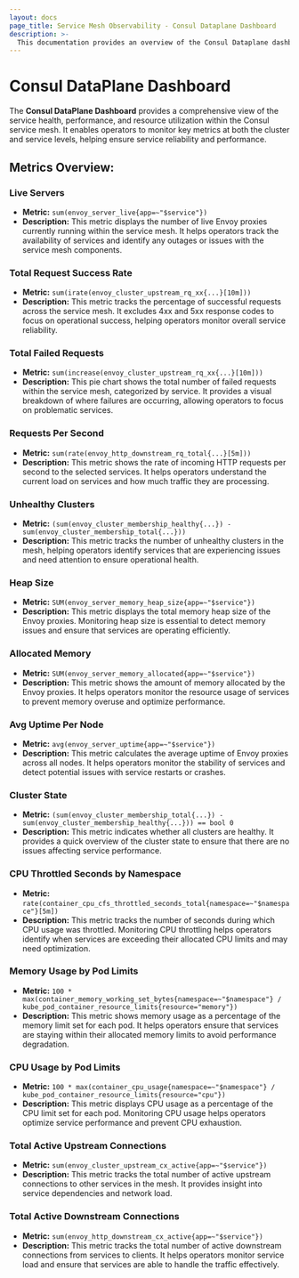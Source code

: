 ```yaml
---
layout: docs
page_title: Service Mesh Observability - Consul Dataplane Dashboard
description: >-
  This documentation provides an overview of the Consul Dataplane dashboard.
---
```


# Consul DataPlane Dashboard

The **Consul DataPlane Dashboard** provides a comprehensive view of the service health, performance, and resource utilization within the Consul service mesh. It enables operators to monitor key metrics at both the cluster and service levels, helping ensure service reliability and performance.

## Metrics Overview:

### Live Servers
- **Metric:** `sum(envoy_server_live{app=~"$service"})`
- **Description:** This metric displays the number of live Envoy proxies currently running within the service mesh. It helps operators track the availability of services and identify any outages or issues with the service mesh components.

### Total Request Success Rate
- **Metric:** `sum(irate(envoy_cluster_upstream_rq_xx{...}[10m]))`
- **Description:** This metric tracks the percentage of successful requests across the service mesh. It excludes 4xx and 5xx response codes to focus on operational success, helping operators monitor overall service reliability.

### Total Failed Requests
- **Metric:** `sum(increase(envoy_cluster_upstream_rq_xx{...}[10m]))`
- **Description:** This pie chart shows the total number of failed requests within the service mesh, categorized by service. It provides a visual breakdown of where failures are occurring, allowing operators to focus on problematic services.

### Requests Per Second
- **Metric:** `sum(rate(envoy_http_downstream_rq_total{...}[5m]))`
- **Description:** This metric shows the rate of incoming HTTP requests per second to the selected services. It helps operators understand the current load on services and how much traffic they are processing.

### Unhealthy Clusters
- **Metric:** `(sum(envoy_cluster_membership_healthy{...}) - sum(envoy_cluster_membership_total{...}))`
- **Description:** This metric tracks the number of unhealthy clusters in the mesh, helping operators identify services that are experiencing issues and need attention to ensure operational health.

### Heap Size
- **Metric:** `SUM(envoy_server_memory_heap_size{app=~"$service"})`
- **Description:** This metric displays the total memory heap size of the Envoy proxies. Monitoring heap size is essential to detect memory issues and ensure that services are operating efficiently.

### Allocated Memory
- **Metric:** `SUM(envoy_server_memory_allocated{app=~"$service"})`
- **Description:** This metric shows the amount of memory allocated by the Envoy proxies. It helps operators monitor the resource usage of services to prevent memory overuse and optimize performance.

### Avg Uptime Per Node
- **Metric:** `avg(envoy_server_uptime{app=~"$service"})`
- **Description:** This metric calculates the average uptime of Envoy proxies across all nodes. It helps operators monitor the stability of services and detect potential issues with service restarts or crashes.

### Cluster State
- **Metric:** `(sum(envoy_cluster_membership_total{...}) - sum(envoy_cluster_membership_healthy{...})) == bool 0`
- **Description:** This metric indicates whether all clusters are healthy. It provides a quick overview of the cluster state to ensure that there are no issues affecting service performance.

### CPU Throttled Seconds by Namespace
- **Metric:** `rate(container_cpu_cfs_throttled_seconds_total{namespace=~"$namespace"}[5m])`
- **Description:** This metric tracks the number of seconds during which CPU usage was throttled. Monitoring CPU throttling helps operators identify when services are exceeding their allocated CPU limits and may need optimization.

### Memory Usage by Pod Limits
- **Metric:** `100 * max(container_memory_working_set_bytes{namespace=~"$namespace"}
 / kube_pod_container_resource_limits{resource="memory"})`
- **Description:** This metric shows memory usage as a percentage of the memory limit set for each pod. It helps operators ensure that services are staying within their allocated memory limits to avoid performance degradation.

### CPU Usage by Pod Limits
- **Metric:** `100 * max(container_cpu_usage{namespace=~"$namespace"} / kube_pod_container_resource_limits{resource="cpu"})`
- **Description:** This metric displays CPU usage as a percentage of the CPU limit set for each pod. Monitoring CPU usage helps operators optimize service performance and prevent CPU exhaustion.

### Total Active Upstream Connections
- **Metric:** `sum(envoy_cluster_upstream_cx_active{app=~"$service"})`
- **Description:** This metric tracks the total number of active upstream connections to other services in the mesh. It provides insight into service dependencies and network load.

### Total Active Downstream Connections
- **Metric:** `sum(envoy_http_downstream_cx_active{app=~"$service"})`
- **Description:** This metric tracks the total number of active downstream connections from services to clients. It helps operators monitor service load and ensure that services are able to handle the traffic effectively.
